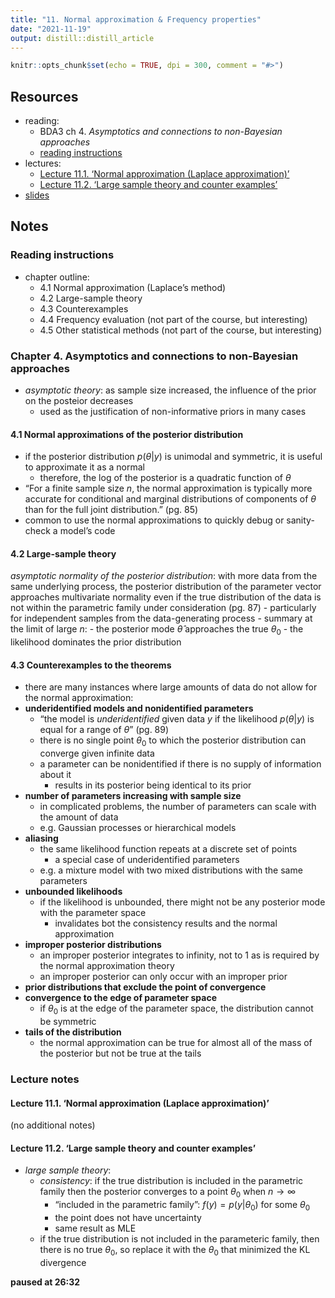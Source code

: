 ```yaml
---
title: "11. Normal approximation & Frequency properties"
date: "2021-11-19"
output: distill::distill_article
---
```


```r
knitr::opts_chunk$set(echo = TRUE, dpi = 300, comment = "#>")
```

## Resources

- reading:
  - BDA3 ch 4. *Asymptotics and connections to non-Bayesian approaches*
  - [reading instructions](../reading-instructions/BDA3_ch04_reading-instructions.pdf)
- lectures:
  - [Lecture 11.1. 'Normal approximation (Laplace approximation)'](https://aalto.cloud.panopto.eu/Panopto/Pages/Viewer.aspx?id=e22fedc7-9fd3-4d1e-8318-ab1000ca45a4)
  - [Lecture 11.2. 'Large sample theory and counter examples'](https://aalto.cloud.panopto.eu/Panopto/Pages/Viewer.aspx?id=a8e38a95-a944-4f3d-bf95-ab1000dbdf73)
- [slides](../slides/slides_ch04.pdf)

## Notes

### Reading instructions

- chapter outline:
  - 4.1 Normal approximation (Laplace’s method)
  - 4.2 Large-sample theory
  - 4.3 Counterexamples
  - 4.4 Frequency evaluation (not part of the course, but interesting)
  - 4.5 Other statistical methods (not part of the course, but interesting)

### Chapter 4. Asymptotics and connections to non-Bayesian approaches

- *asymptotic theory*: as sample size increased, the influence of the prior on the posteior decreases
  - used as the justification of non-informative priors in many cases

#### 4.1 Normal approximations of the posterior distribution

- if the posterior distribution $p(\theta|y)$ is unimodal and symmetric, it is useful to approximate it as a normal
  - therefore, the log of the posterior is a quadratic function of $\theta$
- "For a finite sample size $n$, the normal approximation is typically more accurate for conditional and marginal distributions of components of $\theta$ than for the full joint distribution." (pg. 85)
- common to use the normal approximations to quickly debug or sanity-check a model's code

#### 4.2 Large-sample theory

*asymptotic normality of the posterior distribution*: with more data from the same underlying process, the posterior distribution of the parameter vector approaches multivariate normality even if the true distribution of the data is not within the parametric family under consideration (pg. 87)
  - particularly for independent samples from the data-generating process
- summary at the limit of large $n$:
  - the posterior mode $\hat\theta$ approaches the true $\theta_0$
  - the likelihood dominates the prior distribution

#### 4.3 Counterexamples to the theorems

- there are many instances where large amounts of data do not allow for the normal approximation:
- **underidentified models and nonidentified parameters**
  - "the model is *underidentified* given data $y$ if the likelihood $p(\theta|y)$ is equal for a range of $\theta$" (pg. 89)
  - there is no single point $\theta_0$ to which the posterior distribution can converge given infinite data
  - a parameter can be nonidentified if there is no supply of information about it
    - results in its posterior being identical to its prior
- **number of parameters increasing with sample size**
  - in complicated problems, the number of parameters can scale with the amount of data
  - e.g. Gaussian processes or hierarchical models
- **aliasing**
  - the same likelihood function repeats at a discrete set of points
    - a special case of underidentified parameters
  - e.g. a mixture model with two mixed distributions with the same parameters
- **unbounded likelihoods**
  - if the likelihood is unbounded, there might not be any posterior mode with the parameter space
    - invalidates bot the consistency results and the normal approximation
- **improper posterior distributions**
  - an improper posterior integrates to infinity, not to 1 as is required by the normal approximation theory
  - an improper posterior can only occur with an improper prior
- **prior distributions that exclude the point of convergence**
- **convergence to the edge of parameter space**
  - if $\theta_0$ is at the edge of the parameter space, the distribution cannot be symmetric
- **tails of the distribution**
  - the normal approximation can be true for almost all of the mass of the posterior but not be true at the tails

### Lecture notes

#### Lecture 11.1. 'Normal approximation (Laplace approximation)'

(no additional notes)

#### Lecture 11.2. 'Large sample theory and counter examples'

- *large sample theory*:
  - *consistency*: if the true distribution is included in the parametric family then the posterior converges to a point $\theta_0$ when $n \rightarrow \infty$
    - "included in the parametric family": $f(y) = p(y|\theta_0)$ for some $\theta_0$
    - the point does not have uncertainty
    - same result as MLE
  - if the true distribution is not included in the parameteric family, then there is no true $\theta_0$, so replace it with the $\theta_0$ that minimized the KL divergence

**paused at 26:32**
